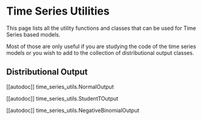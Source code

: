 <!--Copyright 2023 The HuggingFace Team. All rights reserved.

Licensed under the Apache License, Version 2.0 (the "License"); you may not use this file except in compliance with
the License. You may obtain a copy of the License at

http://www.apache.org/licenses/LICENSE-2.0

Unless required by applicable law or agreed to in writing, software distributed under the License is distributed on
an "AS IS" BASIS, WITHOUT WARRANTIES OR CONDITIONS OF ANY KIND, either express or implied. See the License for the
specific language governing permissions and limitations under the License.
-->

# Time Series Utilities

This page lists all the utility functions and classes that can be used for Time Series based models.

Most of those are only useful if you are studying the code of the time series models or you wish to add to the collection of distributional output classes.

## Distributional Output

[[autodoc]] time_series_utils.NormalOutput

[[autodoc]] time_series_utils.StudentTOutput

[[autodoc]] time_series_utils.NegativeBinomialOutput
